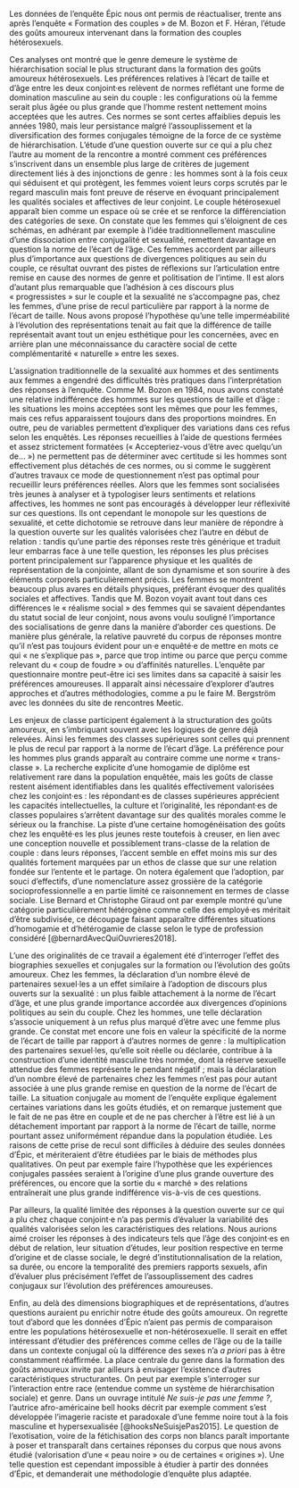 \chapter*{Conclusion}\addcontentsline{toc}{chapter}{Conclusion}

Les données de l'enquête Épic nous ont permis de réactualiser, trente ans après l'enquête « Formation des couples » de M. Bozon et F. Héran, l'étude des goûts amoureux intervenant dans la formation des couples hétérosexuels.

Ces analyses ont montré que le genre demeure le système de hiérarchisation social le plus structurant dans la formation des goûts amoureux hétérosexuels. Les préférences relatives à l'écart de taille et d'âge entre les deux conjoint·es relèvent de normes reflétant une forme de domination masculine au sein du couple : les configurations où la femme serait plus âgée ou plus grande que l'homme restent nettement moins acceptées que les autres. Ces normes se sont certes affaiblies depuis les années 1980, mais leur persistance malgré l'assouplissement et la diversification des formes conjugales témoigne de la force de ce système de hiérarchisation. L'étude d'une question ouverte sur ce qui a plu chez l'autre au moment de la rencontre a montré comment ces préférences s'inscrivent dans un ensemble plus large de critères de jugement directement liés à des injonctions de genre : les hommes sont à la fois ceux qui séduisent et qui protègent, les femmes voient leurs corps scrutés par le regard masculin mais font preuve de réserve en évoquant principalement les qualités sociales et affectives de leur conjoint. Le couple hétérosexuel apparaît bien comme un espace où se crée et se renforce la différenciation des catégories de sexe. On constate que les femmes qui s'éloignent de ces schémas, en adhérant par exemple à l'idée traditionnellement masculine d'une dissociation entre conjugalité et sexualité, remettent davantage en question la norme de l'écart de l'âge. Ces femmes accordent par ailleurs plus d'importance aux questions de divergences politiques au sein du couple, ce résultat ouvrant des pistes de réflexions sur l'articulation entre remise en cause des normes de genre et politisation de l'intime. Il est alors d'autant plus remarquable que l'adhésion à ces discours plus « progressistes » sur le couple et la sexualité ne s'accompagne pas, chez les femmes, d'une prise de recul particulière par rapport à la norme de l'écart de taille. Nous avons proposé l'hypothèse qu'une telle imperméabilité à l'évolution des représentations tenait au fait que la différence de taille représentait avant tout un enjeu esthétique pour les concernées, avec en arrière plan une méconnaissance du caractère social de cette complémentarité « naturelle » entre les sexes. 

L'assignation traditionnelle de la sexualité aux hommes et des sentiments aux femmes a engendré des difficultés très pratiques dans l'interprétation des réponses à l'enquête. Comme M. Bozon en 1984, nous avons constaté une relative indifférence des hommes sur les questions de taille et d'âge : les situations les moins acceptées sont les mêmes que pour les femmes, mais ces refus apparaissent toujours dans des proportions moindres. En outre, peu de variables permettent d'expliquer des variations dans ces refus selon les enquêtés. Les réponses recueillies à l'aide de questions fermées et assez strictement formatées (« Accepteriez-vous d'être avec quelqu'un de... ») ne permettent pas de déterminer avec certitude si les hommes sont effectivement plus détachés de ces normes, ou si comme le suggèrent d'autres travaux ce mode de questionnement n'est pas optimal pour recueillir leurs préférences réelles. Alors que les femmes sont socialisées très jeunes à analyser et à typologiser leurs sentiments et relations affectives, les hommes ne sont pas encouragés à développer leur réflexivité sur ces questions. Ils ont cependant le monopole sur les questions de sexualité, et cette dichotomie se retrouve dans leur manière de répondre à la question ouverte sur les qualités valorisées chez l'autre en début de relation : tandis qu'une partie des réponses reste très générique et traduit leur embarras face à une telle question, les réponses les plus précises portent principalement sur l'apparence physique et les qualités de représentation de la conjointe, allant de son dynamisme et son sourire à des éléments corporels particulièrement précis. Les femmes se montrent beaucoup plus avares en détails physiques, préférant évoquer des qualités sociales et affectives. Tandis que M. Bozon voyait avant tout dans ces différences le « réalisme social » des femmes qui se savaient dépendantes du statut social de leur conjoint, nous avons voulu souligné l'importance des socialisations de genre dans la manière d'aborder ces questions. De manière plus générale, la relative pauvreté du corpus de réponses montre qu'il n'est pas toujours évident pour un·e enquêté·e de mettre en mots ce qui « ne s'explique pas », parce que trop intime ou parce que perçu comme relevant du « coup de foudre » ou d'affinités naturelles. L'enquête par questionnaire montre peut-être ici ses limites dans sa capacité à saisir les préférences amoureuses. Il apparaît ainsi nécessaire d'explorer d'autres approches et d'autres méthodologies, comme a pu le faire M. Bergström avec les données du site de rencontres Meetic.

Les enjeux de classe participent également à la structuration des goûts amoureux, en s'imbriquant souvent avec les logiques de genre déjà relevées. Ainsi les femmes des classes supérieures sont celles qui prennent le plus de recul par rapport à la norme de l'écart d'âge. La préférence pour les hommes plus grands apparaît au contraire comme une norme « trans-classe ». La recherche explicite d'une homogamie de diplôme est relativement rare dans la population enquêtée, mais les goûts de classe restent aisément identifiables dans les qualités effectivement valorisées chez les conjoint·es : les répondant·es de classes supérieures apprécient les capacités intellectuelles, la culture et l'originalité, les répondant·es de classes populaires s'arrêtent davantage sur des qualités morales comme le sérieux ou la franchise. La piste d'une certaine homogénéisation des goûts chez les enquêté·es les plus jeunes reste toutefois à creuser, en lien avec une conception nouvelle et possiblement trans-classe de la relation de couple : dans leurs réponses, l'accent semble en effet moins mis sur des qualités fortement marquées par un ethos de classe que sur une relation fondée sur l'entente et le partage. On notera également que l'adoption, par souci d'effectifs, d'une nomenclature assez grossière de la catégorie socioprofessionnelle a en partie limité ce raisonnement en termes de classe sociale. Lise Bernard et Christophe Giraud ont par exemple montré qu'une catégorie particulièrement hétérogène comme celle des employé·es méritait d'être subdivisée, ce découpage faisant apparaître différentes situations d'homogamie et d'hétérogamie de classe selon le type de profession considéré [@bernardAvecQuiOuvrieres2018].

L'une des originalités de ce travail a également été d'interroger l'effet des biographies sexuelles et conjugales sur la formation ou l'évolution des goûts amoureux. Chez les femmes, la déclaration d'un nombre élevé de partenaires sexuel·les a un effet similaire à l'adoption de discours plus ouverts sur la sexualité : un plus faible attachement à la norme de l'écart d'âge, et une plus grande importance accordée aux divergences d'opinions politiques au sein du couple. Chez les hommes, une telle déclaration s'associe uniquement à un refus plus marqué d'être avec une femme plus grande. Ce constat met encore une fois en valeur la spécificité de la norme de l'écart de taille par rapport à d'autres normes de genre : la multiplication des partenaires sexuel·les, qu'elle soit réelle ou déclarée, contribue à la construction d'une identité masculine très normée, dont la réserve sexuelle attendue des femmes représente le pendant négatif ; mais la déclaration d'un nombre élevé de partenaires chez les femmes n'est pas pour autant associée à une plus grande remise en question de la norme de l'écart de taille. La situation conjugale au moment de l'enquête explique également certaines variations dans les goûts étudiés, et on remarque justement que le fait de ne pas être en couple et de ne pas chercher à l'être est lié à un détachement important par rapport à la norme de l'écart de taille, norme pourtant assez uniformément répandue dans la population étudiée. Les raisons de cette prise de recul sont difficiles à déduire des seules données d'Épic, et mériteraient d'être étudiées par le biais de méthodes plus qualitatives. On peut par exemple faire l'hypothèse que les expériences conjugales passées seraient à l'origine d'une plus grande ouverture des préférences, ou encore que la sortie du « marché » des relations entraînerait une plus grande indifférence vis-à-vis de ces questions.

Par ailleurs, la qualité limitée des réponses à la question ouverte sur ce qui a plu chez chaque conjoint·e n'a pas permis d'évaluer la variabilité des qualités valorisées selon les caractéristiques des relations. Nous aurions aimé croiser les réponses à des indicateurs tels que l'âge des conjoint·es en début de relation, leur situation d'études, leur position respective en terme d'origine et de classe sociale, le degré d'institutionnalisation de la relation, sa durée, ou encore la temporalité des premiers rapports sexuels, afin d'évaluer plus précisément l'effet de l'assouplissement des cadres conjugaux sur l'évolution des préférences amoureuses.

Enfin, au delà des dimensions biographiques et de représentations, d'autres questions auraient pu enrichir notre étude des goûts amoureux. On regrette tout d'abord que les données d'Épic n'aient pas permis de comparaison entre les populations hétérosexuelle et non-hétérosexuelle. Il serait en effet intéressant d'étudier des préférences comme celles de l'âge ou de la taille dans un contexte conjugal où la différence des sexes n'a *a priori* pas à être constamment réaffirmée. La place centrale du genre dans la formation des goûts amoureux invite par ailleurs à envisager l'existence d'autres caractéristiques structurantes. On peut par exemple s'interroger sur l'interaction entre race (entendue comme un système de hiérarchisation sociale) et genre. Dans un ouvrage intitulé *Ne suis-je pas une femme ?*, l'autrice afro-américaine bell hooks décrit par exemple comment s'est développée l'imagerie raciste et paradoxale d'une femme noire tout à la fois masculine et hypersexualisée [@hooksNeSuisjePas2015]. Le question de l'exotisation, voire de la fétichisation des corps non blancs paraît importante à poser et transparaît dans certaines réponses du corpus que nous avons étudié (valorisation d'une « peau noire » ou de certaines « origines »). Une telle question est cependant impossible à étudier à partir des données d'Épic, et demanderait une méthodologie d'enquête plus adaptée. 




